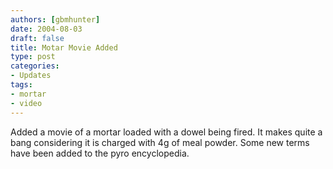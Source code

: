 ```yaml
---
authors: [gbmhunter]
date: 2004-08-03
draft: false
title: Motar Movie Added
type: post
categories:
- Updates
tags:
- mortar
- video
---
```



Added a movie of a mortar loaded with a dowel being fired. It makes quite a bang considering it is charged with 4g of meal powder. Some new terms have been added to the pyro encyclopedia.
